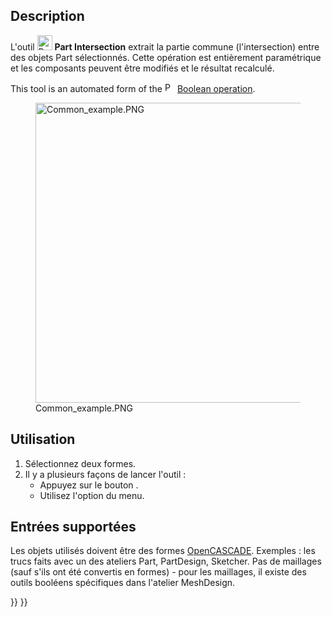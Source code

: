 <languages/>

{{Docnav/fr
|[[Part_Fuse/fr|Union]]
|[[Part_JoinConnect/fr|Connecter]]
|[[Part_Workbench/fr|Atelier Part]]
|IconL=Part_Fuse.svg
|IconR=Part_JoinConnect.svg
|IconC=Workbench_Part.svg
}}

<div class="mw-translate-fuzzy">
{{GuiCommand/fr
|Name=Part_Common
|Name/fr=Part Intersection
|MenuLocation=Part → Opérations booléennes → Créer une intersection 
|Workbenches=[[Part_Workbench/fr|Part]]
|SeeAlso=[[Part_Boolean/fr|Part Opérations booléennes]], [[Part_Cut/fr|Part Soustraction]], [[Part_Fuse/fr|Part Union]]
}}
</div>

==Description==

L'outil [[Image:Part_Common.svg|24px]] '''Part Intersection''' extrait la partie commune (l'intersection) entre des objets Part sélectionnés. Cette opération est entièrement paramétrique et les composants peuvent être modifiés et le résultat recalculé.

This tool is an automated form of the [[Image:Part_Boolean.svg|16px|link=Part_Boolean]] [[Part_Boolean|Boolean operation]].

[[Image:Common_example.PNG|480px]]

<span id="Usage"></span>
== Utilisation ==

<div class="mw-translate-fuzzy">
# Sélectionnez deux formes.
# Il y a plusieurs façons de lancer l'outil :
#* Appuyez sur le bouton {{Button|[[Image:Part_Common.svg|16px]] [[Part_Common/fr|Créer une intersection]]}}.
#* Utilisez l'option {{MenuCommand|Part → Opérations booléennes → [[Image:Part_Common.svg|16px]] Créer une intersection}} du menu.
</div>

<span id="Supported_inputs"></span>
==Entrées supportées==

Les objets utilisés doivent être des formes [[OpenCASCADE/fr|OpenCASCADE]]. Exemples : les trucs faits avec un des ateliers Part, PartDesign, Sketcher. Pas de maillages (sauf s'ils ont été convertis en formes) - pour les maillages, il existe des outils booléens spécifiques dans l'atelier MeshDesign.


{{Docnav/fr
|[[Part_Fuse/fr|Union]]
|[[Part_JoinConnect/fr|Connecter]]
|[[Part_Workbench/fr|Atelier Part]]
|IconL=Part_Fuse.svg
|IconR=Part_JoinConnect.svg
|IconC=Workbench_Part.svg
}}

{{Part_Tools_navi{{#translation:}}}}
{{Userdocnavi{{#translation:}}}}
